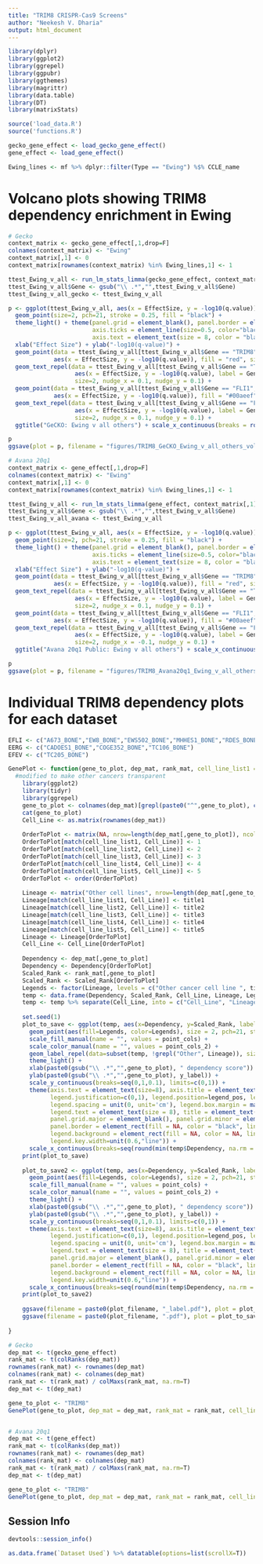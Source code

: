 ```yaml
---
title: "TRIM8 CRISPR-Cas9 Screens"
author: "Neekesh V. Dharia"
output: html_document
---
```


```r
library(dplyr)
library(ggplot2)
library(ggrepel)
library(ggpubr)
library(ggthemes)
library(magrittr)
library(data.table)
library(DT)
library(matrixStats)

source('load_data.R')
source('functions.R')

gecko_gene_effect <- load_gecko_gene_effect()
gene_effect <- load_gene_effect()

Ewing_lines <- mf %>% dplyr::filter(Type == "Ewing") %$% CCLE_name
```


# Volcano plots showing TRIM8 dependency enrichment in Ewing


```r
# Gecko
context_matrix <- gecko_gene_effect[,1,drop=F]
colnames(context_matrix) <- "Ewing"
context_matrix[,1] <- 0
context_matrix[rownames(context_matrix) %in% Ewing_lines,1] <- 1

ttest_Ewing_v_all <- run_lm_stats_limma(gecko_gene_effect, context_matrix[,1])
ttest_Ewing_v_all$Gene <- gsub("\\ .*","",ttest_Ewing_v_all$Gene)
ttest_Ewing_v_all_gecko <- ttest_Ewing_v_all

p <- ggplot(ttest_Ewing_v_all, aes(x = EffectSize, y = -log10(q.value))) + 
  geom_point(size=2, pch=21, stroke = 0.25, fill = "black") + 
  theme_light() + theme(panel.grid = element_blank(), panel.border = element_blank(), axis.line = element_line(size=0.5), 
                        axis.ticks = element_line(size=0.5, color="black"), text = element_text(size = 8, color = "black"), 
                        axis.text = element_text(size = 8, color = "black"), plot.title = element_text(size = 8, color = "black")) +
  xlab("Effect Size") + ylab("-log10(q-value)") + 
  geom_point(data = ttest_Ewing_v_all[ttest_Ewing_v_all$Gene == "TRIM8",,drop=F], 
             aes(x = EffectSize, y = -log10(q.value)), fill = "red", size = 2,  pch=21, stroke = 0.25) + 
  geom_text_repel(data = ttest_Ewing_v_all[ttest_Ewing_v_all$Gene == "TRIM8",,drop=F], 
                   aes(x = EffectSize, y = -log10(q.value), label = Gene), 
                   size=2, nudge_x = 0.1, nudge_y = 0.1) + 
  geom_point(data = ttest_Ewing_v_all[ttest_Ewing_v_all$Gene == "FLI1",,drop=F], 
             aes(x = EffectSize, y = -log10(q.value)), fill = "#00aeef", size = 2,  pch=21, stroke = 0.25) + 
  geom_text_repel(data = ttest_Ewing_v_all[ttest_Ewing_v_all$Gene == "FLI1",,drop=F], 
                   aes(x = EffectSize, y = -log10(q.value), label = Gene), 
                   size=2, nudge_x = 0.1, nudge_y = 0.1) + 
  ggtitle("GeCKO: Ewing v all others") + scale_x_continuous(breaks = round(seq(-0.9, 0.9, 0.3),2))

p
ggsave(plot = p, filename = "figures/TRIM8_GeCKO_Ewing_v_all_others_volcano.pdf", width = 2.5, height = 2.5, limitsize=FALSE, useDingbats=FALSE)

# Avana 20q1 
context_matrix <- gene_effect[,1,drop=F]
colnames(context_matrix) <- "Ewing"
context_matrix[,1] <- 0
context_matrix[rownames(context_matrix) %in% Ewing_lines,1] <- 1

ttest_Ewing_v_all <- run_lm_stats_limma(gene_effect, context_matrix[,1])
ttest_Ewing_v_all$Gene <- gsub("\\ .*","",ttest_Ewing_v_all$Gene)
ttest_Ewing_v_all_avana <- ttest_Ewing_v_all

p <- ggplot(ttest_Ewing_v_all, aes(x = EffectSize, y = -log10(q.value))) + 
  geom_point(size=2, pch=21, stroke = 0.25, fill = "black") + 
  theme_light() + theme(panel.grid = element_blank(), panel.border = element_blank(), axis.line = element_line(size=0.5), 
                        axis.ticks = element_line(size=0.5, color="black"), text = element_text(size = 8, color = "black"), 
                        axis.text = element_text(size = 8, color = "black"), plot.title = element_text(size = 8, color = "black")) +
  xlab("Effect Size") + ylab("-log10(q-value)") + 
  geom_point(data = ttest_Ewing_v_all[ttest_Ewing_v_all$Gene == "TRIM8",,drop=F], 
             aes(x = EffectSize, y = -log10(q.value)), fill = "red", size = 2,  pch=21, stroke = 0.25) + 
  geom_text_repel(data = ttest_Ewing_v_all[ttest_Ewing_v_all$Gene == "TRIM8",,drop=F], 
                   aes(x = EffectSize, y = -log10(q.value), label = Gene), 
                   size=2, nudge_x = 0.1, nudge_y = 0.1) + 
  geom_point(data = ttest_Ewing_v_all[ttest_Ewing_v_all$Gene == "FLI1",,drop=F], 
             aes(x = EffectSize, y = -log10(q.value)), fill = "#00aeef", size = 2,  pch=21, stroke = 0.25) + 
  geom_text_repel(data = ttest_Ewing_v_all[ttest_Ewing_v_all$Gene == "FLI1",,drop=F], 
                   aes(x = EffectSize, y = -log10(q.value), label = Gene), 
                   size=2, nudge_x = -0.1, nudge_y = 0.1) + 
  ggtitle("Avana 20q1 Public: Ewing v all others") + scale_x_continuous(breaks = round(seq(-0.9, 0.9, 0.3),2))

p
ggsave(plot = p, filename = "figures/TRIM8_Avana20q1_Ewing_v_all_others_volcano.pdf", width = 2.5, height = 2.5, limitsize=FALSE, useDingbats=FALSE)
```

  
# Individual TRIM8 dependency plots for each dataset


```r
EFLI <- c("A673_BONE","EW8_BONE","EWS502_BONE","MHHES1_BONE","RDES_BONE","SKES1_BONE","SKNEP1_BONE","SKPNDW_BONE","TC71_BONE","TC32_BONE","SKNMC_BONE","TC138_BONE", "ES4_BONE", "ES5_BONE", "ES8_BONE", "EW1_BONE", "EW16_BONE", "EW22_BONE", "EW7_BONE", "MCIXC_BONE")
EERG <- c("CADOES1_BONE","COGE352_BONE","TC106_BONE")
EFEV <- c("TC205_BONE")

GenePlot <- function(gene_to_plot, dep_mat, rank_mat, cell_line_list1 = NULL, cell_line_list2 = NULL, cell_line_list3 = NULL, cell_line_list4 = NULL, cell_line_list5 = NULL, title1 = NULL, title2 = NULL, title3 = NULL, title4 = NULL, title5 = NULL, plottitle = NULL, plot_filename = "01", plot_width = 3.75, plot_height=2.25, scale_factor=0.2, point_cols=c(rgb(0.745098,0.745098,0.745098,0.2), "red", "black", "#00aeef", "purple"), point_cols_2=c(rgb(0,0,0,0.2), "black", "black", "black", "black"), y_label=" scaled rank", legend_pos=c(0.01,1.05)) {
  #modified to make other cancers transparent
    library(ggplot2)
    library(tidyr)
    library(ggrepel)
    gene_to_plot <- colnames(dep_mat)[grepl(paste0("^",gene_to_plot), colnames(dep_mat))][1]
    cat(gene_to_plot)
    Cell_Line <- as.matrix(rownames(dep_mat))
    
    OrderToPlot <- matrix(NA, nrow=length(dep_mat[,gene_to_plot]), ncol=1)
    OrderToPlot[match(cell_line_list1, Cell_Line)] <- 1
    OrderToPlot[match(cell_line_list2, Cell_Line)] <- 2
    OrderToPlot[match(cell_line_list3, Cell_Line)] <- 3
    OrderToPlot[match(cell_line_list4, Cell_Line)] <- 4
    OrderToPlot[match(cell_line_list5, Cell_Line)] <- 5
    OrderToPlot <- order(OrderToPlot)
    
    Lineage <- matrix("Other cell lines", nrow=length(dep_mat[,gene_to_plot]), ncol=1)
    Lineage[match(cell_line_list1, Cell_Line)] <- title1
    Lineage[match(cell_line_list2, Cell_Line)] <- title2
    Lineage[match(cell_line_list3, Cell_Line)] <- title3
    Lineage[match(cell_line_list4, Cell_Line)] <- title4
    Lineage[match(cell_line_list5, Cell_Line)] <- title5
    Lineage <- Lineage[OrderToPlot]
    Cell_Line <- Cell_Line[OrderToPlot]
    
    Dependency <- dep_mat[,gene_to_plot]
    Dependency <- Dependency[OrderToPlot]
    Scaled_Rank <- rank_mat[,gene_to_plot]
    Scaled_Rank <- Scaled_Rank[OrderToPlot]
    Legends <- factor(Lineage, levels = c("Other cancer cell line ", title1, title2, title3, title4, title5))
    temp <- data.frame(Dependency, Scaled_Rank, Cell_Line, Lineage, Legends) 
    temp <- temp %>% separate(Cell_Line, into = c("Cell_Line", "Lineage2"), sep = "_", extra = "merge") 
    
    set.seed(1)
    plot_to_save <- ggplot(temp, aes(x=Dependency, y=Scaled_Rank, label=Cell_Line)) + 
      geom_point(aes(fill=Legends, color=Legends), size = 2, pch=21, stroke = 0.25) + 
      scale_fill_manual(name = "", values = point_cols) + 
      scale_color_manual(name = "", values = point_cols_2) +
      geom_label_repel(data=subset(temp, !grepl("Other", Lineage)), size = 2, force = 2, box.padding = unit(0.3, 'lines'), max.iter = 1e4, segment.color = 'black', nudge_y = 0.1) + 
      theme_light() + 
      xlab(paste0(gsub("\\ .*","",gene_to_plot), " dependency score")) + 
      ylab(paste0(gsub("\\ .*","",gene_to_plot), y_label)) + 
      scale_y_continuous(breaks=seq(0,1,0.1), limits=c(0,1)) + 
      theme(axis.text = element_text(size=8), axis.title = element_text(size=10), 
            legend.justification=c(0,1), legend.position=legend_pos, legend.margin = margin(t = 0, unit='cm'), 
            legend.spacing = unit(0, unit='cm'), legend.box.margin = margin(t = 0, unit='cm'), 
            legend.text = element_text(size = 8), title = element_text(size=8), 
            panel.grid.major = element_blank(), panel.grid.minor = element_blank(), panel.background = element_blank(), 
            panel.border = element_rect(fill = NA, color = "black", linetype = 1), 
            legend.background = element_rect(fill = NA, color = NA, linetype = 0), legend.key.height=unit(0.6,"line"),
            legend.key.width=unit(0.6,"line")) + 
      scale_x_continuous(breaks=seq(round(min(temp$Dependency, na.rm = T)/scale_factor)*scale_factor,round(max(temp$Dependency, na.rm = T)/scale_factor)*scale_factor,scale_factor))
    print(plot_to_save)
    
    plot_to_save2 <- ggplot(temp, aes(x=Dependency, y=Scaled_Rank, label=Cell_Line)) + 
      geom_point(aes(fill=Legends, color=Legends), size = 2, pch=21, stroke = 0.25) + 
      scale_fill_manual(name = "", values = point_cols) +
      scale_color_manual(name = "", values = point_cols_2) +
      theme_light() + 
      xlab(paste0(gsub("\\ .*","",gene_to_plot), " dependency score")) + 
      ylab(paste0(gsub("\\ .*","",gene_to_plot), y_label)) + 
      scale_y_continuous(breaks=seq(0,1,0.1), limits=c(0,1)) + 
      theme(axis.text = element_text(size=8), axis.title = element_text(size=10), 
            legend.justification=c(0,1), legend.position=legend_pos, legend.margin = margin(t = 0, unit='cm'), 
            legend.spacing = unit(0, unit='cm'), legend.box.margin = margin(t = 0, unit='cm'), 
            legend.text = element_text(size = 8), title = element_text(size=8), 
            panel.grid.major = element_blank(), panel.grid.minor = element_blank(), panel.background = element_blank(), 
            panel.border = element_rect(fill = NA, color = "black", linetype = 1), 
            legend.background = element_rect(fill = NA, color = NA, linetype = 0), legend.key.height=unit(0.6,"line"),
            legend.key.width=unit(0.6,"line")) + 
      scale_x_continuous(breaks=seq(round(min(temp$Dependency, na.rm = T)/scale_factor)*scale_factor,round(max(temp$Dependency, na.rm = T)/scale_factor)*scale_factor,scale_factor))
    print(plot_to_save2)
    
    ggsave(filename = paste0(plot_filename, "_label.pdf"), plot = plot_to_save, width = plot_width, height = plot_height, limitsize=FALSE, useDingbats=FALSE)
    ggsave(filename = paste0(plot_filename, ".pdf"), plot = plot_to_save2, width = plot_width, height = plot_height, limitsize=FALSE, useDingbats=FALSE)
    
}

# Gecko
dep_mat <- t(gecko_gene_effect)
rank_mat <- t(colRanks(dep_mat))
rownames(rank_mat) <- rownames(dep_mat)
colnames(rank_mat) <- colnames(dep_mat)
rank_mat <- t(rank_mat) / colMaxs(rank_mat, na.rm=T)
dep_mat <- t(dep_mat)

gene_to_plot <- "TRIM8"
GenePlot(gene_to_plot, dep_mat = dep_mat, rank_mat = rank_mat, cell_line_list1 = rownames(dep_mat)[!(rownames(dep_mat) %in% Ewing_lines)], cell_line_list2 = EFLI[EFLI %in% rownames(dep_mat)], cell_line_list3 = EERG[EERG %in% rownames(dep_mat)], cell_line_list4 = EFEV[EFEV %in% rownames(dep_mat)], title1 = "Other cancer cell lines", title2 = "Ewing EWS-FLI cell lines", title3 = "Ewing EWS-ERG cell lines", title4 = "Ewing EWS-FEV cell lines", plot_filename = paste0("figures/",gene_to_plot,"_GeCKO_byEWSfusion"))


# Avana 20q1 
dep_mat <- t(gene_effect)
rank_mat <- t(colRanks(dep_mat))
rownames(rank_mat) <- rownames(dep_mat)
colnames(rank_mat) <- colnames(dep_mat)
rank_mat <- t(rank_mat) / colMaxs(rank_mat, na.rm=T)
dep_mat <- t(dep_mat)

gene_to_plot <- "TRIM8"
GenePlot(gene_to_plot, dep_mat = dep_mat, rank_mat = rank_mat, cell_line_list1 = rownames(dep_mat)[!(rownames(dep_mat) %in% Ewing_lines)], cell_line_list2 = EFLI[EFLI %in% rownames(dep_mat)], cell_line_list3 = EERG[EERG %in% rownames(dep_mat)], cell_line_list4 = EFEV[EFEV %in% rownames(dep_mat)], title1 = "Other cancer cell lines", title2 = "Ewing EWS-FLI cell lines", title3 = "Ewing EWS-ERG cell lines", title4 = "Ewing EWS-FEV cell lines", plot_filename = paste0("figures/",gene_to_plot,"_Avana20q1_byEWSfusion"))
```

## Session Info

```r
devtools::session_info()
```

```r
as.data.frame(`Dataset Used`) %>% datatable(options=list(scrollX=T))
```

